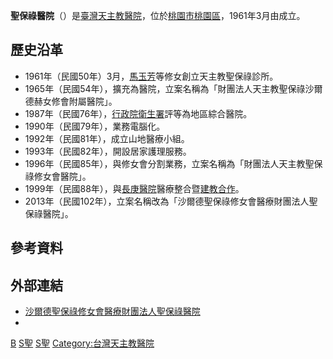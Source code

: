 {{Infobox hospital
| name                          = 聖保祿醫院
| else_name                     = Saint Paul's Hospital
| logo                          = [[File:聖保祿修女會醫院的倪文亞題字.jpg|220px]]
| full_name                     = 沙爾德聖保祿修女會醫療財團法人聖保祿醫院
| abbreviated_name              = 
| open_date                     = 1961年3月
| closing_date                  = 
| area                          = 
| country                       = {{ROC-TW}}
| location                      =[[桃園市|桃園市]][[桃園區|桃園區]]建新街123號
| zip_code                      = 
| telephone_no                  = +886 3 361-3141
| Division_of_medical_liability = 區域醫院
| discriminate_code             = 1232010026
| sickbed                       = 580名（2005年）
| special_medical               = 740名（2005年）
| key_people                    = -{沈}-雅蓮（總院長）
| manager                       = 
| num_employees                 = 
| homepage                      = [https://www.sph.org.tw/ www.sph.org.tw]
| footnotes                     = 
| width                         = 
}}

'''聖保祿醫院'''（''{{lang|en|Saint Paul's Hospital}}''）是[[臺灣天主教|臺灣天主教]][[醫院|醫院]]，位於[[桃園市|桃園市]][[桃園區|桃園區]]，1961年3月由{{link-en|沙爾德聖保祿修女會|Sisters of Charity of St. Paul}}成立。

== 歷史沿革 ==
*1961年（民國50年）3月，[[馬玉芳|馬玉芳]]等修女創立天主教聖保祿診所。
*1965年（民國54年），擴充為醫院，立案名稱為「財團法人天主教聖保祿沙爾德赫女修會附屬醫院」。
*1987年（民國76年），[[行政院衛生署|行政院衛生署]]評等為地區綜合醫院。
*1990年（民國79年），業務電腦化。
*1992年（民國81年），成立山地醫療小組。
*1993年（民國82年），開設居家護理服務。
*1996年（民國85年），與修女會分割業務，立案名稱為「財團法人天主教聖保祿修女會醫院」。
*1999年（民國88年），與[[長庚醫院|長庚醫院]]醫療整合暨[[建教合作|建教合作]]。
*2013年（民國102年），立案名稱改為「沙爾德聖保祿修女會醫療財團法人聖保祿醫院」。

==參考資料==
{{reflist}}

==外部連結==
*[https://www.sph.org.tw/ 沙爾德聖保祿修女會醫療財團法人聖保祿醫院]
*{{facebook|sph.tw|天主教聖保祿醫院-台灣桃園}}

{{輔大醫療聯盟}}
{{TW-stub}}

[[Category:台灣區域醫院|B]]
[[Category:桃園市醫院|S聖]]
[[Category:1961年台灣建立|S聖]]
[[Category:台灣天主教醫院|Category:台灣天主教醫院]]